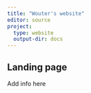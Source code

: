 ```yaml
---
title: "Wouter's website"
editor: source
project:
  type: website
  output-dir: docs
---
```


## Landing page

Add info here

